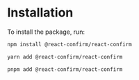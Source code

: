 # Installation

To install the package, run:

```bash
npm install @react-confirm/react-confirm
```

```bash
yarn add @react-confirm/react-confirm
```

```bash
pnpm add @react-confirm/react-confirm
```

